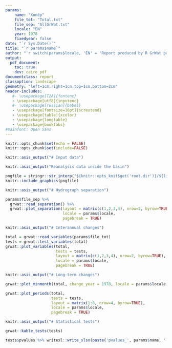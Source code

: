 ```yaml
---
params:
    name: "Хопёр"
    file_tot: "Total.txt"
    file_sep: "AllGrWat.txt"
    locale: "EN"
    year: 1978
    fixedyear: false
date: "`r Sys.Date()`"
title: "`r params$name`"
author: "`r switch(params$locale, 'EN' = 'Report produced by R GrWat package', 'RU' = 'Отчет подготовлен с помощью пакета R GrWat')`"
output: 
  pdf_document:
    toc: true
    dev: cairo_pdf
documentclass: report
classoption: landscape
geometry: "left=1cm,right=1cm,top=1cm,bottom=2cm"
header-includes:
   #- \usepackage[T2A]{fontenc}
   - \usepackage[utf8]{inputenc}
   #- \usepackage[russian]{babel}
   - \usepackage[fontsize=16pt]{scrextend}
   - \usepackage[table]{xcolor}
   - \usepackage{longtable}
   - \usepackage{booktabs}
#mainfont: Open Sans
---
```


<!-- Settings -->
```r
knitr::opts_chunk$set(echo = FALSE)
knitr::opts_chunk$set(include=FALSE)
```

```r
knitr::asis_output("# Input data")
```
\pagebreak
```r
knitr::asis_output("Reanalysis data inside the basin")
```

```r
pngfile = stringr::str_interp("${knitr::opts_knit$get('root.dir')}/${list.files('.', '*.png')[1]}")
knitr::include_graphics(pngfile)
```

```r
knitr::asis_output("# Hydrograph separation")
```
\pagebreak

```r
params$file_sep %>% 
  grwat::read_separation() %>% 
  grwat::plot_separation(layout = matrix(c(1,2,3,4), nrow=2, byrow=TRUE),
                         locale = params$locale,
                         pagebreak = TRUE)
```


<!-- Main plots -->
```r
knitr::asis_output("# Interannual changes")
```
\pagebreak

```r
total = grwat::read_variables(params$file_tot)
tests = grwat::test_variables(total)
grwat::plot_variables(total, 
                      tests = tests,
                      layout = matrix(c(1,2,3,4), nrow=2, byrow=TRUE),
                      locale = params$locale,
                      pagebreak = TRUE)
```

```r
knitr::asis_output("# Long-term changes")
```
\pagebreak

```r
grwat::plot_minmonth(total, change_year = 1978, locale = params$locale, pagebreak = TRUE)
```
```r
grwat::plot_periods(total,
                    tests = tests,
                    layout = matrix(1:8, nrow=4, byrow=TRUE),
                    locale = params$locale,
                    pagebreak = TRUE)
```

<!-- Stats -->
```r
knitr::asis_output("# Statistical tests")
```
\pagebreak

<!-- Knit table to PDF -->
```r
grwat::kable_tests(tests)
```

<!-- Write stats to table -->
```r
tests$pvalues %>% writexl::write_xlsx(paste('pvalues_', params$name, '.xlsx', sep=''))
```